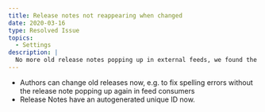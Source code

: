 ```yaml
---
title: Release notes not reappearing when changed
date: 2020-03-16
type: Resolved Issue
topics:
  - Settings
description: |
  No more old release notes popping up in external feeds, we found the bug.
---
```


 * Authors can change old releases now, e.g. to fix spelling errors without the release note popping up again in feed consumers
 * Release Notes have an autogenerated unique ID now. 
